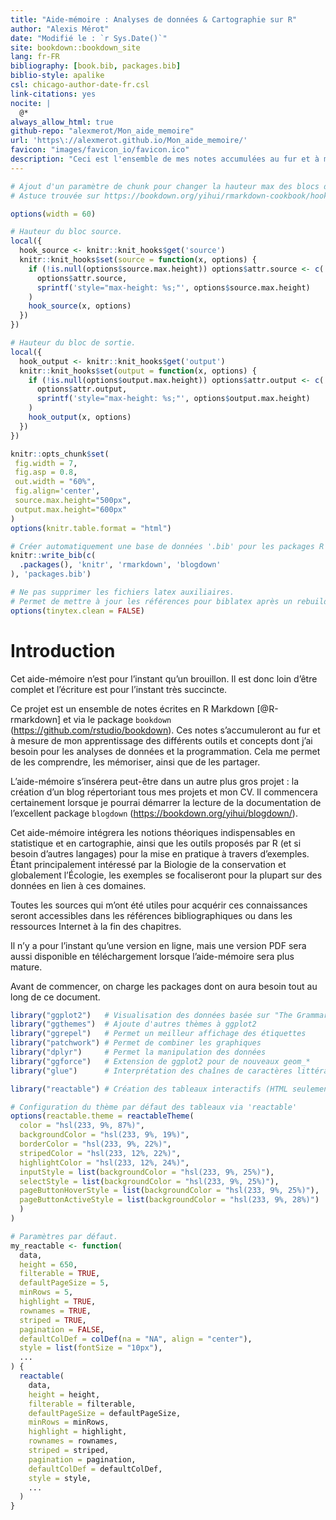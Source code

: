 ```yaml
--- 
title: "Aide-mémoire : Analyses de données & Cartographie sur R"
author: "Alexis Mérot"
date: "Modifié le : `r Sys.Date()`"
site: bookdown::bookdown_site
lang: fr-FR
bibliography: [book.bib, packages.bib]
biblio-style: apalike
csl: chicago-author-date-fr.csl
link-citations: yes
nocite: |
  @*
always_allow_html: true
github-repo: "alexmerot/Mon_aide_memoire"
url: 'https\://alexmerot.github.io/Mon_aide_memoire/'
favicon: "images/favicon_io/favicon.ico"
description: "Ceci est l'ensemble de mes notes accumulées au fur et à mesure de mon apprentissage de différents outils et concepts qui sont nécessaires à mes besoins dans les analyses de données et la programmation. Cela me permet de les comprendre, les mémoriser, ainsi que de les partager."
---
```


```r
# Ajout d'un paramètre de chunk pour changer la hauteur max des blocs de code.
# Astuce trouvée sur https://bookdown.org/yihui/rmarkdown-cookbook/hook-scroll.html#hook-scroll

options(width = 60)

# Hauteur du bloc source.
local({
  hook_source <- knitr::knit_hooks$get('source')
  knitr::knit_hooks$set(source = function(x, options) {
    if (!is.null(options$source.max.height)) options$attr.source <- c(
      options$attr.source,
      sprintf('style="max-height: %s;"', options$source.max.height)
    )
    hook_source(x, options)
  })
})

# Hauteur du bloc de sortie.
local({
  hook_output <- knitr::knit_hooks$get('output')
  knitr::knit_hooks$set(output = function(x, options) {
    if (!is.null(options$output.max.height)) options$attr.output <- c(
      options$attr.output,
      sprintf('style="max-height: %s;"', options$output.max.height)
    )
    hook_output(x, options)
  })
})
```

```r
knitr::opts_chunk$set(
 fig.width = 7,
 fig.asp = 0.8,
 out.width = "60%",
 fig.align='center',
 source.max.height="500px",
 output.max.height="600px"
)
options(knitr.table.format = "html")
```

```r
# Créer automatiquement une base de données '.bib' pour les packages R utilisés.
knitr::write_bib(c(
  .packages(), 'knitr', 'rmarkdown', 'blogdown'
), 'packages.bib')

# Ne pas supprimer les fichiers latex auxiliaires.
# Permet de mettre à jour les références pour biblatex après un rebuild du livre.
options(tinytex.clean = FALSE)
```



# Introduction {.unnumbered #introduction}

::: {.infobox .caution data-latex="{caution}"}
Cet aide-mémoire n'est pour l'instant qu'un brouillon. Il est donc loin d'être complet et l'écriture est pour l'instant très succincte. 
:::

Ce projet est un ensemble de notes écrites en R Markdown [@R-rmarkdown] et via
le package `bookdown` (<https://github.com/rstudio/bookdown>). Ces notes
s'accumuleront au fur et à mesure de mon apprentissage des différents outils et
concepts dont j'ai besoin pour les analyses de données et la programmation. Cela
me permet de les comprendre, les mémoriser, ainsi que de les partager.

L'aide-mémoire s'insérera peut-être dans un autre plus gros projet : la création
d'un blog répertoriant tous mes projets et mon CV. Il commencera certainement
lorsque je pourrai démarrer la lecture de la documentation de l'excellent
package `blogdown` (<https://bookdown.org/yihui/blogdown/>).

Cet aide-mémoire intégrera les notions théoriques indispensables en statistique
et en cartographie, ainsi que les outils proposés par R (et si besoin d'autres
langages) pour la mise en pratique à travers d'exemples. Étant principalement
intéressé par la Biologie de la conservation et globalement l'Écologie, les
exemples se focaliseront pour la plupart sur des données en lien à ces domaines.

Toutes les sources qui m'ont été utiles pour acquérir ces connaissances seront
accessibles dans les références bibliographiques ou dans les ressources Internet
à la fin des chapitres.

Il n'y a pour l'instant qu'une version en ligne, mais une version PDF sera aussi disponible en téléchargement lorsque l'aide-mémoire sera plus mature.

Avant de commencer, on charge les packages dont on aura besoin tout au long de
ce document.

```r
library("ggplot2")   # Visualisation des données basée sur "The Grammar of graphics"
library("ggthemes")  # Ajoute d'autres thèmes à ggplot2
library("ggrepel")   # Permet un meilleur affichage des étiquettes
library("patchwork") # Permet de combiner les graphiques
library("dplyr")     # Permet la manipulation des données
library("ggforce")   # Extension de ggplot2 pour de nouveaux geom_*
library("glue")      # Interprétation des chaînes de caractères littérales

library("reactable") # Création des tableaux interactifs (HTML seulement)
```

```r
# Configuration du thème par défaut des tableaux via 'reactable'
options(reactable.theme = reactableTheme(
  color = "hsl(233, 9%, 87%)",
  backgroundColor = "hsl(233, 9%, 19%)", 
  borderColor = "hsl(233, 9%, 22%)", 
  stripedColor = "hsl(233, 12%, 22%)", 
  highlightColor = "hsl(233, 12%, 24%)",
  inputStyle = list(backgroundColor = "hsl(233, 9%, 25%)"), 
  selectStyle = list(backgroundColor = "hsl(233, 9%, 25%)"), 
  pageButtonHoverStyle = list(backgroundColor = "hsl(233, 9%, 25%)"), 
  pageButtonActiveStyle = list(backgroundColor = "hsl(233, 9%, 28%)")
  )
)

# Paramètres par défaut.
my_reactable <- function(
  data,
  height = 650,
  filterable = TRUE,
  defaultPageSize = 5, 
  minRows = 5,
  highlight = TRUE,
  rownames = TRUE,
  striped = TRUE,
  pagination = FALSE,
  defaultColDef = colDef(na = "NA", align = "center"),
  style = list(fontSize = "10px"),
  ...
) {
  reactable(
    data,
    height = height,
    filterable = filterable,
    defaultPageSize = defaultPageSize, 
    minRows = minRows,
    highlight = highlight,
    rownames = rownames,
    striped = striped,
    pagination = pagination,
    defaultColDef = defaultColDef,
    style = style,
    ...
  )
}
```

